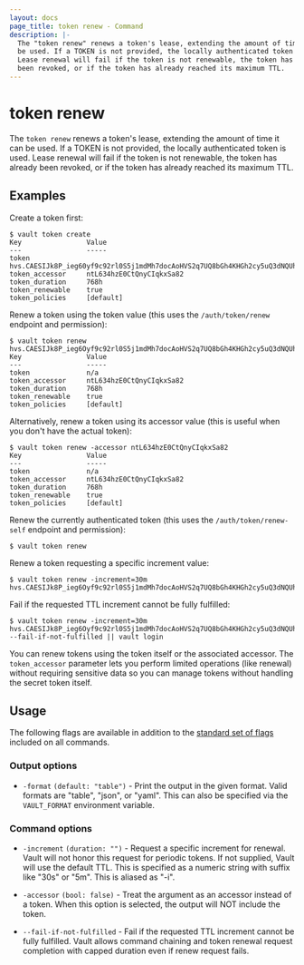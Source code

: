 ```yaml
---
layout: docs
page_title: token renew - Command
description: |-
  The "token renew" renews a token's lease, extending the amount of time it can
  be used. If a TOKEN is not provided, the locally authenticated token is used.
  Lease renewal will fail if the token is not renewable, the token has already
  been revoked, or if the token has already reached its maximum TTL.
---
```


# token renew

The `token renew` renews a token's lease, extending the amount of time it can be
used. If a TOKEN is not provided, the locally authenticated token is used. Lease
renewal will fail if the token is not renewable, the token has already been
revoked, or if the token has already reached its maximum TTL.

## Examples

Create a token first:

```shell-session
$ vault token create
Key                Value
---                -----
token              hvs.CAESIJk8P_ieg60yf9c92rl0S5j1mdMh7docAoHVS2q7UQ8bGh4KHGh2cy5uQ3dNQUhvbnFhTWl5cVJpMGxpVDhMZWU
token_accessor     ntL634hzE0CtQnyCIqkxSa82
token_duration     768h
token_renewable    true
token_policies     [default]
```

Renew a token using the token value (this uses the `/auth/token/renew` endpoint and permission):

```shell-session
$ vault token renew hvs.CAESIJk8P_ieg6Oyf9c92rl0S5j1mdMh7docAoHVS2q7UQ8bGh4KHGh2cy5uQ3dNQUhvbnFhTWl5cVJpMGxpVDhMZWU
Key                Value
---                -----
token              n/a
token_accessor     ntL634hzE0CtQnyCIqkxSa82
token_duration     768h
token_renewable    true
token_policies     [default]
```

Alternatively, renew a token using its accessor value (this is useful when you don't have the actual token):

```shell-session
$ vault token renew -accessor ntL634hzE0CtQnyCIqkxSa82
Key                Value
---                -----
token              n/a
token_accessor     ntL634hzE0CtQnyCIqkxSa82
token_duration     768h
token_renewable    true
token_policies     [default]
```

Renew the currently authenticated token (this uses the `/auth/token/renew-self`
endpoint and permission):

```shell-session
$ vault token renew
```

Renew a token requesting a specific increment value:

```shell-session
$ vault token renew -increment=30m hvs.CAESIJk8P_ieg6Oyf9c92rl0S5j1mdMh7docAoHVS2q7UQ8bGh4KHGh2cy5uQ3dNQUhvbnFhTWl5cVJpMGxpVDhMZWU
```

Fail if the requested TTL increment cannot be fully fulfilled:

```shell-session
$ vault token renew -increment=30m hvs.CAESIJk8P_ieg6Oyf9c92rl0S5j1mdMh7docAoHVS2q7UQ8bGh4KHGh2cy5uQ3dNQUhvbnFhTWl5cVJpMGxpVDhMZWU --fail-if-not-fulfilled || vault login
```

You can renew tokens using the token itself or the associated accessor.
The `token_accessor` parameter lets you perform limited operations (like
renewal) without requiring sensitive data so you can manage  tokens
without handling the secret token itself.

## Usage

The following flags are available in addition to the [standard set of
flags](/vault/docs/commands) included on all commands.

### Output options

- `-format` `(default: "table")` - Print the output in the given format. Valid
  formats are "table", "json", or "yaml". This can also be specified via the
  `VAULT_FORMAT` environment variable.

### Command options

- `-increment` `(duration: "")` - Request a specific increment for renewal.
  Vault will not honor this request for periodic tokens. If not supplied, Vault will use
  the default TTL. This is specified as a numeric string with suffix like "30s"
  or "5m". This is aliased as "-i".

- `-accessor` `(bool: false)` - Treat the argument as an accessor instead of a
token. When this option is selected, the output will NOT include the token.

- `--fail-if-not-fulfilled` - Fail if the requested TTL increment cannot be
fully fulfilled. Vault allows command chaining and token renewal request
completion with capped duration even if renew request fails.
